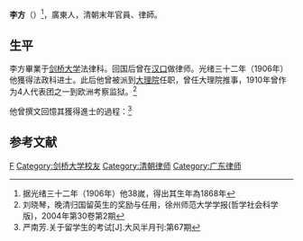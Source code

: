 {{Otheruses|other=名为李方的其他人物|李方}}

'''李方'''（{{bd|1868年||？|}}）<ref>据光绪三十二年（1906年）他38嵗，得出其生年為1868年</ref>，廣東人，清朝末年官員、律師。

==生平==
李方畢業于[[剑桥大学|剑桥大学]]法律科。回国后曾在[[汉口|汉口]]做律师。光绪三十二年（1906年）他獲得法政科进士。此后他曾被派到[[大理院|大理院]]任职，曾任大理院推事，1910年曾作为4人代表团之一到欧洲考察监狱。<ref>刘晓琴，晚清归国留英生的奖励与任用，徐州师范大学学报(哲学社会科学版)，2004年第30卷第2期</ref>

他曾撰文回憶其獲得進士的過程：<ref>严南芳.关于留学生的考试[J].大风半月刊:第67期</ref>

{{引用|记得那是光绪三十二年，我在[[汉口|汉口]]干着律师，一天[[颜惠庆|颜惠庆]]由上海来汉口，找着我，我和他是老朋友，问他来汉口是不是志在游玩。他却举荐给我一条途径，要我去当时的北京参加留学生的考试。我那时第一因为不知要考些什么，怕没有准备；第二恐怕去的时间太久，摆不开原来的业务，起初颇有迟疑之意，但终于受不起他的纵恿，我是答应了他了。

由汉口到北京去，我还记得是乘搭通行了不久的京汉路车的。到北京时……为了没有广东地方官给我的证明文件，我还要到外务部找着[[唐绍仪|唐少川［绍仪］]]，由他给我一封书做临时证明，唐先生那时做的是[[外务部|外务部]]侍郎，对我们是很好的。}}

{{引用|考试由学部主持，名目为考验游学各国毕业生。与考的人都会齐了，试题都是分别发给，人各不同。因为留学生所去的国度不同，所学的也不同，试题没法不是这样发给的呢。我是学法律的，第一天的试题就是关于法律的试题。第二天的考题，却是一篇普通论文。在这一回考试里，汉文的文章不一定要做，很通融。考试后发榜了，我去看榜时，却发现我名列在最优等，而且是第六名，我不觉笑了。放榜以后，[[光绪帝|光绪皇]]曾在[[颐和园|颐和园]]召见我们，我们几个熟朋友，就都高兴着去‘见皇帝’。［见过皇帝之后］我们一班人都想留个纪念，合拍一照，可是大家都是没有[[辫子|辫子]]的了，我们的辫子大都是假装的。此后，各人便被派到各处任事。……我被派到[[大理院|大理院]]，但我不愿，我仍以为自己是干外交好。当时我又跑去见唐少川，问他有没有办法给我一个转移。他说这不是他的权限。我就没有办法了。隔了不多年，约是一九一〇年，有四个人被派去欧美考察各国的[[监狱|监狱]]，我是其中的一个。}}

==参考文献==
{{reflist}}

{{光緒三十二年游學畢業進士}}

{{Authority control}}

{{DEFAULTSORT:Li李}}
[[Category:李姓|F]]
[[Category:剑桥大学校友|Category:剑桥大学校友]]
[[Category:清朝律师|Category:清朝律师]]
[[Category:广东律师|Category:广东律师]]